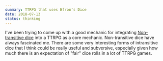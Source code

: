 ```yaml
---
summary: TTRPG that uses Efron's Dice
date: 2018-07-13
status: thinking
---
```


I've been trying to come up with a good mechanic for integrating [Non-transitive dice](https://en.wikipedia.org/wiki/Intransitive_dice) into a TTRPG as a core mechanic. Non-transitive dice have always fascinated me. There are some very interesting forms of intransitive dice that I think could be really useful and subversive, especially given how much there is an expectation of "fair" dice rolls in a lot of TTRPG games.
